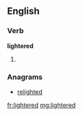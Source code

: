 ==English==

===Verb===
'''lightered'''

# {{past of|lighter}}

===Anagrams===
* [[relighted#English|relighted]]

[[fr:lightered]]
[[mg:lightered]]